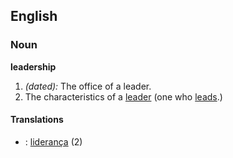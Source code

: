 ==English==
===Noun===
'''leadership'''

# ''(dated):'' The office of a leader.
# The characteristics of a [[leader]] (one who [[lead]]s.)

====Translations====
*{{pt}}: [[liderança]] (2)

<!--Is there room for the dilbert-esque meaning of ''shit''? "I think you stepping in a pile of leadership."-->